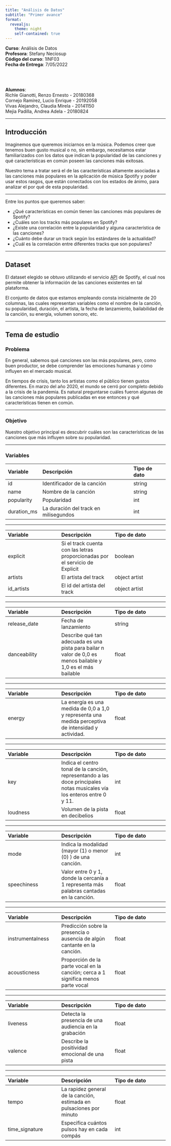 ```yaml
---
title: "Análisis de Datos"
subtitle: "Primer avance"
format: 
  revealjs:
    theme: night
    self-contained: true
---
```


**Curso**: Análisis de Datos \
**Profesora**: Stefany Neciosup \
**Código del curso**:  	1INF03 \
**Fecha de Entrega**: 	7/05/2022  \

<br>
<br>

**Alumnos**: \
Richle Gianotti, Renzo Ernesto - 20180368 \
Cornejo Ramírez, Lucio Enrique - 20192058 \
Vivas Alejandro, Claudia Mirela - 20141150 \
Mejia Padilla, Andrea Adela - 20180824 \

---

## Introducción

Imaginemos que queremos iniciarnos en la música. 
Podemos creer que tenemos buen gusto musical o no, sin embargo,
necesitamos estar familiarizados con los datos que indican la popularidad 
de las canciones y qué características en común poseen las canciones más exitosas.

Nuestro tema a tratar será el de las características altamente asociadas a las canciones
más populares en la aplicación de música Spotify y poder usar estos rasgos, que están 
conectados con los estados de ánimo, para analizar el por qué de esta popularidad.

---

Entre los puntos que queremos saber: 

- ¿Qué características en común tienen las canciones más populares de Spotify?
- ¿Cuáles son los tracks más populares en Spotify? 
- ¿Existe una correlación entre la popularidad y alguna característica de las canciones?
- ¿Cuánto debe durar un track según los estándares de la actualidad?
- ¿Cuál es la correlación entre diferentes tracks que son populares?

---

## Dataset

El dataset elegido se obtuvo utilizando el servicio [API](https://spotipy.readthedocs.io/en/2.19.0/)
de Spotify, el cual nos permite obtener la información de las canciones existentes en tal plataforma.

El conjunto de datos que estamos empleando consta inicialmente de 20 columnas, las cuales representan variables como el nombre de la canción, su popularidad, duración, el artista, la fecha de lanzamiento, bailabilidad de la canción, su energía, volumen sonoro, etc.

---

## Tema de estudio

### Problema

En general, sabemos qué canciones son las más populares, pero, como buen productor, 
se debe comprender las emociones humanas y cómo influyen en el mercado musical.

En tiempos de crisis, tanto los artistas como el público tienen gustos diferentes.
En marzo del año 2020, el mundo se cerró por completo debido a la crisis de la pandemia. 
Es natural preguntarse cuáles fueron algunas de las canciones más populares publicadas en ese entonces y qué características tienen en común.	

---

### Objetivo

Nuestro objetivo principal es descubrir cuáles son las características de las canciones
que más influyen sobre su popularidad.

---

### Variables 

Variable | Descripción | Tipo de dato
:--- | :--- | :---
id | Identificador de la canción | string
name | Nombre de la canción | string
popularity | Popularidad | int
duration_ms | La duración del track en milisegundos | int

---

Variable | Descripción | Tipo de dato
:--- | :--- | :---
explicit | Si el track cuenta con las letras proporcionadas por el servicio de Explicit | boolean
artists | El artista del track | object artist
id_artists | El id del artista del track | object artist

---

Variable | Descripción | Tipo de dato
:--- | :--- | :---
release_date | Fecha de lanzamiento | string
danceability | Describe qué tan adecuada es una pista para bailar n valor de 0,0 es menos bailable y 1,0 es el más bailable | float

---

Variable | Descripción | Tipo de dato
:--- | :--- | :---
energy | La energía es una medida de 0,0 a 1,0 y representa una medida perceptiva de intensidad y actividad. | float

---

Variable | Descripción | Tipo de dato
:--- | :--- | :---
key | Indica el centro tonal de la canción, representando a las doce principales notas musicales vía los enteros entre 0 y 11. | int
loudness | Volumen de la pista en decibelios  | float

---

Variable | Descripción | Tipo de dato
:--- | :--- | :---
mode | Indica la modalidad (mayor (1) o menor (0) ) de una canción. | int 
speechiness | Valor entre 0 y 1, donde la cercanía a 1 representa más palabras cantadas en la canción. | float

---

Variable | Descripción | Tipo de dato
:--- | :--- | :---
instrumentalness | Predicción sobre la presencia o ausencia de algún cantante en la canción. | float
acousticness | Proporción de la parte vocal en la canción; cerca a 1 significa menos parte vocal | float

---

Variable | Descripción | Tipo de dato
:--- | :--- | :---
liveness | Detecta la presencia de una audiencia en la grabación | float
valence | Describe la positividad emocional de una pista | float

---

Variable | Descripción | Tipo de dato
:--- | :--- | :---
tempo | La rapidez general de la canción, estimada en pulsaciones por minuto | float
time_signature | Especifica cuántos pulsos hay en cada compás | int 